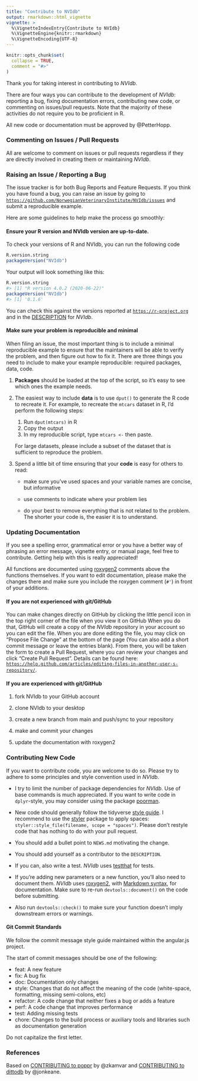 ```yaml
---
title: "Contribute to NVIdb"
output: rmarkdown::html_vignette
vignette: >
  %\VignetteIndexEntry{Contribute to NVIdb}
  %\VignetteEngine{knitr::rmarkdown}
  %\VignetteEncoding{UTF-8}
---
```


```r
knitr::opts_chunk$set(
  collapse = TRUE,
  comment = "#>"
)
```

Thank you for taking interest in contributing to *NVIdb*. 

There are four ways you can contribute to the development of *NVIdb*: reporting a bug, fixing documentation errors, contributing new code, or commenting on issues/pull requests. Note that the majority of these activities do not require you to be proficient in R.

All new code or documentation must be approved by @PetterHopp. 


### Commenting on Issues / Pull Requests

All are welcome to comment on issues or pull requests regardless if they are directly involved in creating them or maintaining *NVIdb*.


### Raising an Issue / Reporting a Bug

The issue tracker is for both Bug Reports and Feature Requests. If you think you have found a bug, you can raise an issue by going to [`https://github.com/NorwegianVeterinaryInstitute/NVIdb/issues`](https://github.com/NorwegianVeterinaryInstitute/NVIdb/issues) and submit a reproducible example. 

Here are some guidelines to help make the process go smoothly:


#### Ensure your R version and NVIdb version are up-to-date.

To check your versions of R and NVIdb, you can run the following code

```r
R.version.string
packageVersion("NVIdb")
```

Your output will look something like this:

```r
R.version.string
#> [1] "R version 4.0.2 (2020-06-22)"
packageVersion("NVIdb")
#> [1] '0.1.6'
```

You can check this against the versions reported at [`https://r-project.org`](https://r-project.org) and in the [DESCRIPTION](https://github.com/NorwegianVeterinaryInstitute/NVIdb/blob/master/DESCRIPTION) for *NVIdb*.


#### Make sure your problem is reproducible and minimal

When filing an issue, the most important thing is to include a minimal reproducible example to ensure that the maintainers will be able to verify the problem, and then figure out how to fix it. There are three things you need to include to make your example reproducible: required packages, data, code.

1.  **Packages** should be loaded at the top of the script, so it's easy to
    see which ones the example needs.

1.  The easiest way to include **data** is to use `dput()` to generate the R code 
    to recreate it. For example, to recreate the `mtcars` dataset in R,
    I'd perform the following steps:
  
       1. Run `dput(mtcars)` in R
       2. Copy the output
       3. In my reproducible script, type `mtcars <- ` then paste.
       
    For large datasets, please include a subset of the dataset that is sufficient to reproduce the problem.
  
1.  Spend a little bit of time ensuring that your **code** is easy for others to
    read:
  
    * make sure you've used spaces and your variable names are concise, but
      informative
  
    * use comments to indicate where your problem lies
  
    * do your best to remove everything that is not related to the problem.  
     The shorter your code is, the easier it is to understand.
     

### Updating Documentation

If you see a spelling error, grammatical error or you have a better way of phrasing an error message, vignette entry, or manual page, feel free to contribute. Getting help with this is really appreciated!

All functions are documented using [roxygen2](https://cran.r-project.org/web/packages/roxygen2/vignettes/roxygen2.html) comments above the functions themselves. If you want to edit documentation, please make the changes there and make sure you include the roxygen comment (`#'`) in front of your additions.  


#### If you are not experienced with git/GitHub

You can make changes directly on GitHub by clicking the little pencil icon in the top right corner of the file when you view it on GitHub When you do that, GitHub will create a copy of the *NVIdb* repository in your account so you can edit the file. When you are done editing the file, you may click on "Propose File Change" at the bottom of the page (You can also add a short commit message or leave the entries blank). From there, you will be taken the form to create a Pull Request, where you can review your changes and click "Create Pull Request". Details can be found here: [`https://help.github.com/articles/editing-files-in-another-user-s-repository/`](https://help.github.com/articles/editing-files-in-another-user-s-repository/).


#### If you are experienced with git/GitHub

1.  fork NVIdb to your GitHub account

1.  clone NVIdb to your desktop 

1.  create a new branch from main and push/sync to your repository

1.  make and commit your changes

1.  update the documentation with roxygen2


### Contributing New Code

If you want to contribute code, you are welcome to do so. Please try to adhere to some principles and style convention used in *NVIdb*. 

*   I try to limit the number of package dependencies for *NVIdb*. Use of base commands is much appreciated. If you want to write code in `dplyr`-style, you may consider using the package [poorman](https://cran.r-project.org/package=poorman).

*   New code should generally follow the tidyverse [style guide](http://style.tidyverse.org). I recommend to use the [styler](https://CRAN.R-project.org/package=styler) package to apply spaces: `styler::style_file(filename, scope = "spaces")`. Please don't restyle code that has nothing to do with your pull request.

*   You should add a bullet point to `NEWS.md` motivating the change.

*   You should add yourself as a contributor to the `DESCRIPTION`.

*   If you can, also write a test. *NVIdb* uses [testthat](https://cran.r-project.org/package=testthat) for tests.

*   If you're adding new parameters or a new function, you'll also need
    to document them. *NVIdb* uses [roxygen2](https://cran.r-project.org/package=roxygen2), with
[Markdown syntax](https://cran.r-project.org/web/packages/roxygen2/vignettes/markdown.html),
for documentation. Make sure to re-run `devtools::document()` on the code before submitting. 
    
*   Also run `devtools::check()` to make sure your function doesn't imply downstream errors or warnings. 


#### Git Commit Standards
We follow the commit message style guide maintained within the angular.js project.

The start of commit messages should be one of the following:

*   feat: A new feature
*   fix: A bug fix
*   doc: Documentation only changes
*   style: Changes that do not affect the meaning of the code (white-space, formatting, missing semi-colons, etc)
*   refactor: A code change that neither fixes a bug or adds a feature
*   perf: A code change that improves performance
*   test: Adding missing tests
*   chore: Changes to the build process or auxiliary tools and libraries such as documentation generation

Do not capitalize the first letter.


### References
Based on [CONTRIBUTING to poppr](https://github.com/grunwaldlab/poppr/blob/main/CONTRIBUTING.md) by @zkamvar and [CONTRIBUTING to dittodb](https://raw.githubusercontent.com/ropensci/dittodb/main/CONTRIBUTING.mdd) by @jonkeane.

